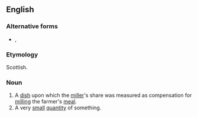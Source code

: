 ==English==

===Alternative forms===
* {{l|en|toll-dish}}, {{l|en|taddle}}

===Etymology===
Scottish.

===Noun===
{{en-noun}}

# A [[dish]] upon which the [[miller]]'s share was measured as compensation for [[milling]] the farmer's [[meal]].
# A very [[small]] [[quantity]] of something.